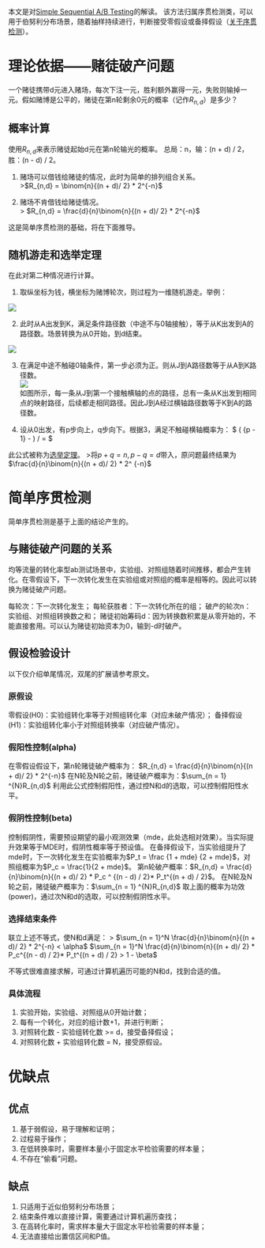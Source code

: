 本文是对[Simple Sequential A/B Testing](https://www.evanmiller.org/sequential-ab-testing.html)的解读。
该方法归属序贯检测类，可以用于伯努利分布场景，随着抽样持续进行，判断接受零假设或备择假设（[关于序贯检测](https://baike.baidu.com/item/%E5%BA%8F%E8%B4%AF)）。


# 理论依据——赌徒破产问题

一个赌徒携带d元进入赌场，每次下注一元，胜利额外赢得一元，失败则输掉一元。假如赌博是公平的，赌徒在第n轮剩余0元的概率（记作$R_{n,d}$）是多少？


## 概率计算

使用$R_{n,d}$来表示赌徒起始d元在第n轮输光的概率。
总局：n，输：(n + d) / 2，胜：(n - d) / 2。

1. 赌场可以借钱给赌徒的情况，此时为简单的排列组合关系。     
>$R_{n,d} = \binom{n}{(n + d)/ 2} * 2^{-n}$

2. 赌场不肯借钱给赌徒情况。     
> $R_{n,d} = \frac{d}{n}\binom{n}{(n + d)/ 2} * 2^{-n}$

这是简单序贯检测的基础，将在下面推导。   


## 随机游走和选举定理

在此对第二种情况进行计算。

1. 取纵坐标为钱，横坐标为赌博轮次，则过程为一维随机游走。举例：    

![](1.webp)

2. 此时从A出发到K，满足条件路径数（中途不与0轴接触），等于从K出发到A的路径数。场景转换为从0开始，到d结束。

![](2.webp)

3. 在满足中途不触碰0轴条件，第一步必须为正。则从J到A路径数等于从A到K路径数。   
![](3.webp)    
如图所示，每一条从J到第一个接触横轴的点的路径，总有一条从K出发到相同点的映射路径，后续都走相同路径。因此J到A经过横轴路径数等于K到A的路径数。

4. 设从0出发，有p步向上，q步向下。根据3，满足不触碰横轴概率为：
$ (\binom{p + q - 1} {p - 1} -  \binom{ p + q - 1}{p}) / \binom{p + q}{p} = \frac{p - q}{p + q}$

此公式被称为[选举定理](https://wenku.baidu.com/view/fcfcd74a27d3240c8447efbc.html)。
>将$p + q = n, p - q = d$带入，原问题最终结果为$\frac{d}{n}\binom{n}{(n + d)/ 2} * 2^ {-n}$

# 简单序贯检测

简单序贯检测是基于上面的结论产生的。

## 与赌徒破产问题的关系

均等流量的转化率型ab测试场景中，实验组、对照组随着时间推移，都会产生转化。在零假设下，下一次转化发生在实验组或对照组的概率是相等的。因此可以转换为赌徒破产问题。

每轮次：下一次转化发生；
每轮获胜者：下一次转化所在的组；
破产的轮次n：实验组、对照组转换数之和；
赌徒初始筹码d：因为转换数积累是从零开始的，不能直接套用。可以认为赌徒初始资本为0，输到-d时破产。

## 假设检验设计

以下仅介绍单尾情况，双尾的扩展请参考原文。

### 原假设

零假设(H0)：实验组转化率等于对照组转化率（对应未破产情况）；
备择假设(H1)：实验组转化率小于对照组转换率（对应破产情况）。

### 假阳性控制(alpha)

在零假设假设下，第n轮赌徒破产概率为： $R_{n,d} = \frac{d}{n}\binom{n}{(n + d)/ 2} * 2^{-n}$
在N轮及N轮之前，赌徒破产概率为：$\sum_{n = 1} ^{N}R_{n,d}$
利用此公式控制假阳性，通过控N和d的选取，可以控制假阳性水平。

### 假阴性控制(beta)

控制假阴性，需要预设期望的最小观测效果（mde，此处选相对效果）。当实际提升效果等于MDE时，假阴性概率等于预设值。
在备择假设下，当实验组提升了mde时，下一次转化发生在实验概率为$P_t = \frac {1 + mde} {2 + mde}$，对照组概率为$P_c = \frac{1}{2 + mde}$。
第n轮破产概率：$R_{n,d} = \frac{d}{n}\binom{n}{(n + d)/ 2} * P_c ^ {(n - d) / 2}* P_t^{(n + d) / 2}$。
在N轮及N轮之前，赌徒破产概率为：$\sum_{n = 1} ^{N}R_{n,d}$
取上面的概率为功效(power)，通过次N和d的选取，可以控制假阴性水平。

### 选择结束条件

联立上述不等式，使N和d满足：
> $\sum_{n = 1}^N \frac{d}{n}\binom{n}{(n + d)/ 2} * 2^{-n} < \alpha$
$\sum_{n = 1}^N \frac{d}{n}\binom{n}{(n + d)/ 2} * P_c^{(n - d) / 2}* P_t^{(n + d) / 2} > 1 - \beta$

不等式很难直接求解，可通过计算机遍历可能的N和d，找到合适的值。

### 具体流程
1. 实验开始，实验组、对照组从0开始计数；
2. 每有一个转化，对应的组计数+1，并进行判断；
3. 对照转化数 - 实验组转化数 >= d，接受备择假设；
4. 对照转化数 + 实验组转化数 = N，接受原假设。

# 优缺点
## 优点

1. 基于弱假设，易于理解和证明；
2. 过程易于操作；
3. 在低转换率时，需要样本量小于固定水平检验需要的样本量；
4. 不存在“偷看”问题。

## 缺点

1. 只适用于近似伯努利分布场景；
2. 结束条件难以直接计算，需要通过计算机遍历查找；
3. 在高转化率时，需求样本量大于固定水平检验需要的样本量；
4. 无法直接给出置信区间和P值。